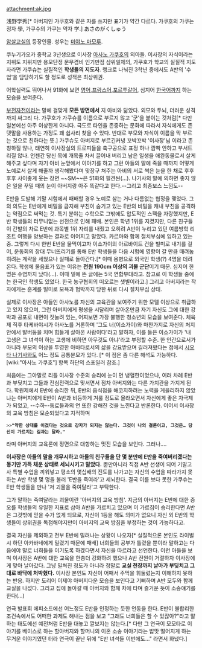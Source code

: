 attachment:ak.jpg

浅野学秀[* 아버지인 가쿠호와 같은 자를 쓰지만 표기가 약간 다르다. 가쿠호의 가쿠는 정자 學, 가쿠슈의 가쿠는 약자 学.]
あさのがくしゅう

[[암살교실]]의 등장인물. 성우는 [[미야노 마모루]].

쿠누기가오카 중학교 3년생으로 이사장 [[아사노 가쿠호]]의 외아들. 이사장의 자식이라는 지위도 지위지만 용모단정 문무겸비 인기만점 삼위일체의, 가쿠호가 학교의 실질적 지도자라면 가쿠슈는 실질적인 '''학생들의 지도자'''. 랭크로 나눠진 3학년 중에서도 A반의 '수업'을 담당하기도 할 정도로 성적은 최상위권.

어학실력도 뛰어나서 91화에 보면 [[영어]],[[프랑스어]],[[포르투갈어]], 심지어 [[한국어]]까지 하는 모습을 보여준다.

[[부전자전]]이라는 말에 걸맞게 '''모든 방면에서''' 지 아비와 닮았다. 외모와 두뇌, 더러운 성격까지 싸그리 다. 가쿠호가 가쿠슈를 이름으로 부르지 않고 '군'을 붙이는 것처럼[* 다만 일본에선 아주 이상한게 아니다. 극도로 타인을 존중하는 문화에 따라서 자식에게도 존댓말을 사용하는 가정도 꽤 쉽사리 찾을 수 있다. 반대로 부모와 자식이 이름을 막 부르는 것으로 친하다는 뜻.] 가쿠슈도 아버지로 부르긴커녕 꼬박꼬박 '이사장'님 이라고 존칭하질 않나, 태연히 이사장실의 트로피들을 축구공으로 표정 하나 깜빡 안하고 부서트리질 않나. 언젠간 당신 목에 개목줄 차서 끌어내 버리고 남은 일생을 애완동물로서 살게 해주고 싶다며 자기 아비 눈앞에서 이야기를 하고 그런 아들의 말에 죽을 때까지 어떻게 노예로서 살게 해줄까 생각해봤다며 맞장구 쳐주는 아비의 서로 썩은 눈을 한 채로 후후후후 사이좋게 웃는 장면 ~~SM~~은 51화의 필견씬(...). 나기사의 말에 의하면 좋지 않은 일을 꾸밀 때의 눈이 아버지랑 아주 똑같다고 한다.--그리고 최종보스 느낌도--

E반을 도발해 기말 시험에서 패배할 경우 노예로 삼는 거나 다름없는 협정을 맺었다. 그의 의도는 E반에게 비밀을 금지해 부친이 숨기고 있는 E반의 비밀을 캐내 부친을 공격하는 약점으로 써먹는 것. 특기 분야는 수학으로 그밖에도 압도적인 스펙을 자랑했지만, E반 학생들의 터무니없는 선전으로 인해 패배. 본인은 학년 1위를 지켰지만, 다른 친구들이 간발의 차로 E반에 과목별 1위 자리를 내줬고 오히려 A반이 누리고 있던 여름방학 리조트 여행을 양보하는 결과로 이어지고 말았다. 카르마와 함께 절치부심에 임하고 있는 중. 그렇게 다시 한번 E반을 물먹이고자 이소가이의 아르바이트 건을 빌미로 내기를 걸어, 운동회의 장대 무너뜨리기를 통해 E반 학생들을 다음 시험에 영향이 갈 만큼 때려눕히려는 계략을 세웠으나 실패로 돌아간다.[* 이때 용병으로 외국인 학생(?) 4명을 데려온다. 학생에 물음표가 있는 이유는 '''전원 190cm 이상의 괴물 군단'''이기 때문. 심지어 한명은 수염까지 났다(...). 이때 밑에 뜬 글에는 5국 연합부대라고. 참고로 이 학생들 중에는 한국인 학생도 있었다. 한국 농구협회의 떠오르는 샛별이라고.] 그리고 아버지라는 작자에게는 훈계를 빌미로 모욕과 협박까지 당한 뒤로 다시 절치부심 상태. 

실제로 이사장은 아들인 아사노를 자신의 교육관을 보여주기 위한 모델 이상으로 취급하고 있지 않으며, 그런 아버지에게 평생을 시달리며 살아온만큼 자기 자신도 그에 대한 강박과 공포로 내면이 짓눌려 있는, 어찌보면 가장 불행한 청소년의 모습을 보여준다. 체육제 직후 타케바야시가 아사노를 거론하며 '그도 너(이소가이)와 마찬가지로 자신의 처지 안에서 발버둥을 치며 힘들게 살아온 사람이다'라고 말하자, 이를 들은 이소가이가 '내 고생은 그 녀석이 하는 고생에 비하면 아무것도 아냐'라고 부정할 수준. 한 인간으로서가 아니라 부모의 이상을 투영한 아바타로서의 삶을 강요받으며 길러져왔다는 점에서 [[시오타 나기사]]와도 어느 정도 공통분모가 있다. [* 이 점은 좀 다른 해석도 가능하다. [wiki:"아사노 가쿠호"] 항목 하단의 스포일러 참조.]

처음에는 그야말로 리틀 이사장 수준의 승리에 눈이 먼 냉혈한이었으나, 여러 차례 E반과 부딪치고 그들과 전심전력으로 맞서면서 점차 아버지와는 다른 가치관을 가지게 된다. 학원제에서 E반에 승리한 뒤, E반의 음식점을 해코지하려는 노력을 게을리하지 않았냐는 아버지에게 E반이 A반과 비등하게 겨룰 정도로 올라오면서 자신에게 좋은 자극제가 되었고, --수하--동료들과의 연 또한 강해진 것을 느낀다고 반론한다. 이어서 이사장의 교육 방침은 모순되었다고 지적하며 

 >>'''"약한 상대를 이겼다는 것으로 강자가 되지는 않는다. 그것이 나의 결론이고, 그것은… 당신이 가르치는 길과는 달라."'''

라며 아버지의 교육론에 정면으로 대항하는 멋진 모습을 보인다. 그러나…. 

'''이사장은 아들의 말을 개무시하고 아들의 친구들을 단 몇 분만에 E반을 죽여버리겠다는 동기만 가득 채운 상태로 세뇌시키고 말았다.''' 뿐만아니라 직접 A반 선생이 되어 기말고사 특별 수업을 끼워넣고 평소의 몇십배의 진도를 나가고는 자신의 수업을 따라가지 못하는 A반 학생 몇 명을 불러 'E반을 죽여라'고 세뇌한다. 결국 이를 보다 못한 가쿠슈는 E반 학생들을 만나 '저 괴물을 죽여달라'고 부탁한다. 

그가 말하는 죽여달라는 괴물이란 '아버지의 교육 방침'. 지금의 아버지는 E반에 대한 증오를 학생들의 유일한 지표로 삼아 A반을 가르치고 있으며 이 가르침이 승리한다면 A반은 그것밖에 믿을 수가 없게 되므로, 자신이 1등을 해도 의미가 없으니 자신 외 E반의 학생들이 상위권을 독점해야지만이 아버지의 교육 방침을 부정하는 것이 가능하다고. 

결국 자신을 제외하고 전부 E반에 밀려나는 상황이 나오자[* 실질적으론 본인도 라이벌시 하던 아카바네에게 밀렸기 때문에 패배] 너희들의 공부가 틀렸을 뿐이라 말하고는 다음에야 말로 너희들을 이기도록 하겠다면서 자신을 따르라고 선언한다. 이런 아들을 보며 이사장은 A반에 대한 교육을 한층더 강화하려 했으나 A반 전원이 거절하자 이사장에게 맞아 날아갔다. 그냥 밀쳐진 정도가 아니라 정말로 '''교실 천장까지 날아가 부딪치고 그대로 바닥에 처박혔다.''' 이사장 본인도 자신이 어째서 주먹을 휘둘렀는지 이해하지 못하는 반응. 하지만 도리어 이제야 아버지다운 모습을 보인다고 기뻐하며 A반 모두와 함께 교실을 나섰다. 그리고 집에 돌아갈 때 아버지와 함께 차에 타며 즐거운 듯이 소송얘기를 한다(...)

연극 발표회 에피소드에선 어느정도 E반을 인정하는 듯한 언동을 한다. E반이 불합리한 조건속에서도 어떠한 과제도 해내는 점을 보고 "그래도 너희들은 할 수 있잖아?"라고 말하는 태도에선 예전처럼 E반을 대놓고 깔보지는 않는다.[* 다만 그 연극이 
모모타로 이야기를 베이스로 하는 할아버지와 할머니의 이혼 소송 이야기라는 밥맛 떨어지게 하는 무거운 이야기였던 터라 연극이 끝난 뒤에 "E반 녀석들 이번에도..." 라면서 화냈다.]
